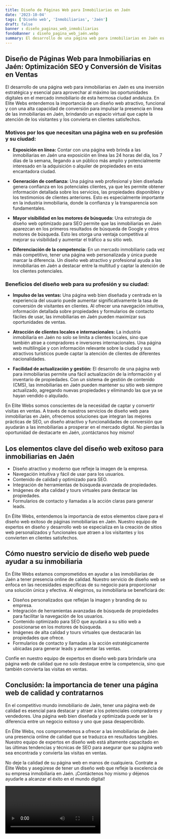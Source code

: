 ```yaml
---
title: Diseño de Páginas Web para Inmobiliarias en Jaén
date: '2023-10-04'
tags: ['Diseño web', 'Inmobiliarias', 'Jaén']
draft: false
banner : diseño_paginas_web_inmobiliarias
fondoBanner : diseño_pagina_web_jaén.webp
summary: El desarrollo de una página web para inmobiliarias en Jaén es una inversión estratégica y esencial para aprovechar al máximo las oportunidades digitales en el mercado inmobiliario de esta hermosa ciudad andaluza. En Elite Webs entendemos la importancia de un diseño web atractivo, funcional y con una alta capacidad de conversión para impulsar la presencia en línea de las inmobiliarias en Jaén, brindando un espacio virtual que capte la atención de los visitantes y los convierta en clientes satisfechos.
---
```


## Diseño de Páginas Web para Inmobiliarias en Jaén: Optimización SEO y Conversión de Visitas en Ventas

El desarrollo de una página web para inmobiliarias en Jaén es una inversión estratégica y esencial para aprovechar al máximo las oportunidades digitales en el mercado inmobiliario de esta hermosa ciudad andaluza. En Elite Webs entendemos la importancia de un diseño web atractivo, funcional y con una alta capacidad de conversión para impulsar la presencia en línea de las inmobiliarias en Jaén, brindando un espacio virtual que capte la atención de los visitantes y los convierta en clientes satisfechos.

### Motivos por los que necesitan una página web en su profesión y su ciudad:

- **Exposición en línea:** Contar con una página web brinda a las inmobiliarias en Jaén una exposición en línea las 24 horas del día, los 7 días de la semana, llegando a un público más amplio y potencialmente interesado en la adquisición o alquiler de propiedades en esta encantadora ciudad.

- **Generación de confianza:** Una página web profesional y bien diseñada genera confianza en los potenciales clientes, ya que les permite obtener información detallada sobre los servicios, las propiedades disponibles y los testimonios de clientes anteriores. Esto es especialmente importante en la industria inmobiliaria, donde la confianza y la transparencia son fundamentales.

- **Mayor visibilidad en los motores de búsqueda:** Una estrategia de diseño web optimizado para SEO permite que las inmobiliarias en Jaén aparezcan en los primeros resultados de búsqueda de Google y otros motores de búsqueda. Esto les otorga una ventaja competitiva al mejorar su visibilidad y aumentar el tráfico a su sitio web.

- **Diferenciación de la competencia:** En un mercado inmobiliario cada vez más competitivo, tener una página web personalizada y única puede marcar la diferencia. Un diseño web atractivo y profesional ayuda a las inmobiliarias en Jaén a destacar entre la multitud y captar la atención de los clientes potenciales.

### Beneficios del diseño web para su profesión y su ciudad:

- **Impulso de las ventas:** Una página web bien diseñada y centrada en la experiencia del usuario puede aumentar significativamente la tasa de conversión de visitantes en clientes. Al ofrecer una navegación intuitiva, información detallada sobre propiedades y formularios de contacto fáciles de usar, las inmobiliarias en Jaén pueden maximizar sus oportunidades de ventas.

- **Atracción de clientes locales e internacionales:** La industria inmobiliaria en Jaén no solo se limita a clientes locales, sino que también atrae a compradores e inversores internacionales. Una página web multilingüe y con información relevante sobre la ciudad y sus atractivos turísticos puede captar la atención de clientes de diferentes nacionalidades.

- **Facilidad de actualización y gestión:** El desarrollo de una página web para inmobiliarias permite una fácil actualización de la información y el inventario de propiedades. Con un sistema de gestión de contenido (CMS), las inmobiliarias en Jaén pueden mantener su sitio web siempre actualizado, agregando nuevas propiedades y eliminando las que ya se hayan vendido o alquilado.

En Elite Webs somos conscientes de la necesidad de captar y convertir visitas en ventas. A través de nuestros servicios de diseño web para inmobiliarias en Jaén, ofrecemos soluciones que integran las mejores prácticas de SEO, un diseño atractivo y funcionalidades de conversión que ayudarán a las inmobiliarias a prosperar en el mercado digital. No pierdas la oportunidad de destacarte en Jaén, ¡contáctanos hoy mismo!

<GifSeo />

<Cta />

## Los elementos clave del diseño web exitoso para inmobiliarias en Jaén

- Diseño atractivo y moderno que refleje la imagen de la empresa.
- Navegación intuitiva y fácil de usar para los usuarios.
- Contenido de calidad y optimizado para SEO.
- Integración de herramientas de búsqueda avanzada de propiedades.
- Imágenes de alta calidad y tours virtuales para destacar las propiedades.
- Formularios de contacto y llamadas a la acción claras para generar leads.

En Élite Webs, entendemos la importancia de estos elementos clave para el diseño web exitoso de páginas inmobiliarias en Jaén. Nuestro equipo de expertos en diseño y desarrollo web se especializa en la creación de sitios web personalizados y funcionales que atraen a los visitantes y los convierten en clientes satisfechos.

## Cómo nuestro servicio de diseño web puede ayudar a su inmobiliaria

En Élite Webs estamos comprometidos en ayudar a las inmobiliarias de Jaén a tener presencia online de calidad. Nuestro servicio de diseño web se enfoca en las necesidades específicas de su negocio para proporcionar una solución única y efectiva. Al elegirnos, su inmobiliaria se beneficiará de:

- Diseños personalizados que reflejan la imagen y branding de su empresa.
- Integración de herramientas avanzadas de búsqueda de propiedades para facilitar la navegación de los usuarios.
- Contenido optimizado para SEO que ayudará a su sitio web a posicionarse en los motores de búsqueda.
- Imágenes de alta calidad y tours virtuales que destacarán las propiedades que ofrece.
- Formularios de contacto y llamadas a la acción estratégicamente ubicadas para generar leads y aumentar las ventas.

Confíe en nuestro equipo de expertos en diseño web para brindarle una página web de calidad que no solo destaque entre la competencia, sino que también convierta las visitas en ventas.

## Conclusión: la importancia de tener una página web de calidad y contratarnos

En el competitivo mundo inmobiliario de Jaén, tener una página web de calidad es esencial para destacar y atraer a los potenciales compradores y vendedores. Una página web bien diseñada y optimizada puede ser la diferencia entre un negocio exitoso y uno que pasa desapercibido.

En Élite Webs, nos comprometemos a ofrecer a las inmobiliarias de Jaén una presencia online de calidad que se traduzca en resultados tangibles. Nuestro equipo de expertos en diseño web está altamente capacitado en las últimas tendencias y técnicas de SEO para asegurar que su página web sea encontrada y convierta las visitas en ventas.

No deje la calidad de su página web en manos de cualquiera. Contrate a Élite Webs y asegúrese de tener un diseño web que refleje la excelencia de su empresa inmobiliaria en Jaén. ¡Contáctenos hoy mismo y déjenos ayudarle a alcanzar el éxito en el mundo digital!

<Video />

<CtaBot job='Inmobiliarias' city='Jaén'/>

<Gmaps query='Jaén+españa+maps' />